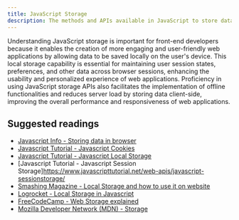 ```yaml
---
title: JavaScript Storage
description: The methods and APIs available in JavaScript to store data locally in a user's browser, such as localStorage, sessionStorage, and cookies.
---
```


Understanding JavaScript storage is important for front-end developers because it enables the creation of more engaging and user-friendly web applications by allowing data to be saved locally on the user's device. This local storage capability is essential for maintaining user session states, preferences, and other data across browser sessions, enhancing the usability and personalized experience of web applications. Proficiency in using JavaScript storage APIs also facilitates the implementation of offline functionalities and reduces server load by storing data client-side, improving the overall performance and responsiveness of web applications.

## Suggested readings

- [Javascript Info - Storing data in browser](https://javascript.info/data-storage)
- [Javascript Tutorial - Javascript Cookies](https://www.javascripttutorial.net/web-apis/javascript-cookies/)
- [Javascript Tutorial - Javascript Local Storage](https://www.javascripttutorial.net/web-apis/javascript-localstorage/)
- [Javascript Tutorial - Javascript Session Storage]https://www.javascripttutorial.net/web-apis/javascript-sessionstorage/
- [Smashing Magazine - Local Storage and how to use it on website](https://www.smashingmagazine.com/2010/10/local-storage-and-how-to-use-it/)
- [Logrocket - Local Storage in Javascript](https://blog.logrocket.com/localstorage-javascript-complete-guide/)
- [FreeCodeCamp - Web Storage explained](https://www.freecodecamp.org/news/web-storage-localstorage-vs-sessionstorage-in-javascript/)
- [Mozilla Developer Network (MDN) - Storage](https://developer.mozilla.org/en-US/docs/Web/API/Storage)
